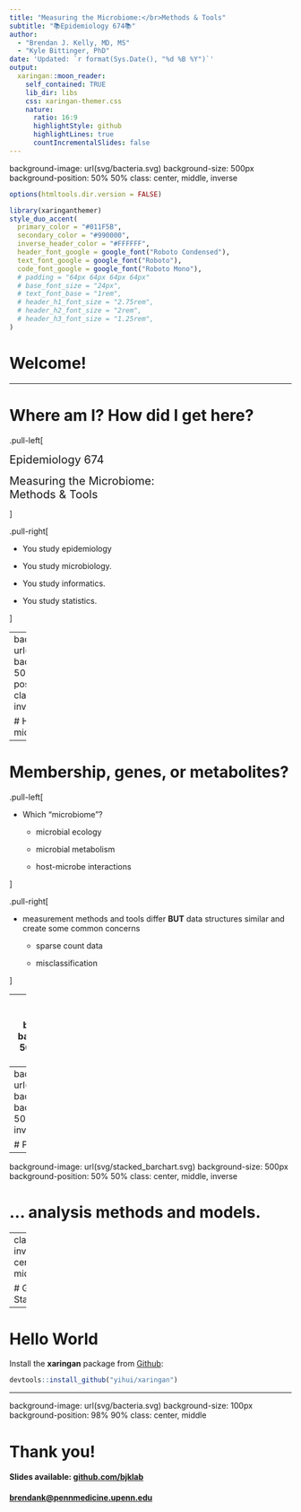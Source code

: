 ```yaml
---
title: "Measuring the Microbiome:</br>Methods & Tools"
subtitle: "📚Epidemiology 674📚"  
author: 
  - "Brendan J. Kelly, MD, MS"
  - "Kyle Bittinger, PhD"
date: 'Updated: `r format(Sys.Date(), "%d %B %Y")`'
output:
  xaringan::moon_reader:
    self_contained: TRUE
    lib_dir: libs
    css: xaringan-themer.css
    nature:
      ratio: 16:9
      highlightStyle: github
      highlightLines: true
      countIncrementalSlides: false
---
```

background-image: url(svg/bacteria.svg)
background-size: 500px
background-position: 50% 50%
class: center, middle, inverse

```r
options(htmltools.dir.version = FALSE)
```

```r
library(xaringanthemer)
style_duo_accent(
  primary_color = "#011F5B",
  secondary_color = "#990000",
  inverse_header_color = "#FFFFFF",
  header_font_google = google_font("Roboto Condensed"),
  text_font_google = google_font("Roboto"),
  code_font_google = google_font("Roboto Mono"),
  # padding = "64px 64px 64px 64px"
  # base_font_size = "24px",
  # text_font_base = "1rem",
  # header_h1_font_size = "2.75rem",
  # header_h2_font_size = "2rem",
  # header_h3_font_size = "1.25rem",
)
```

# Welcome!



---

# Where am I? How did I get here?

.pull-left[

<span style="font-size: 1.25rem; text-indent: 100px">Epidemiology 674</span>
    
<span style="font-size: 1.25rem;">Measuring the Microbiome:<br/>Methods & Tools</span>

]

.pull-right[

- You study epidemiology  

- You study microbiology.

- You study informatics.

- You study statistics.

]


---
background-image: url(svg/micro_petri.svg)
background-size: 500px
background-position: 50% 50%
class: center, middle, inverse

# How to measure "the microbiome"?


---

# Membership, genes, or metabolites?

.pull-left[

- Which "microbiome"?

    - microbial ecology

    - microbial metabolism

    - host-microbe interactions

]

.pull-right[

- measurement methods and tools differ __BUT__ data structures similar and create some common concerns

    - sparse count data
    
    - misclassification
    
]








---
background-image: url(svg/dna.svg)
background-size: 500px
background-position: 50% 50%
class: center, middle, inverse

# How are microbiome data structured?



---
background-image: url(svg/stacked_barchart.svg)
background-size: 500px
background-position: 50% 50%
class: center, middle, inverse

# Pitfalls and dangers... 



---
background-image: url(svg/stacked_barchart.svg)
background-size: 500px
background-position: 50% 50%
class: center, middle, inverse

# ... analysis methods and models.  



---
class: inverse, center, middle

# Get Started

---

# Hello World

Install the **xaringan** package from [Github](https://github.com/yihui/xaringan):

```r
devtools::install_github("yihui/xaringan")
```



---
background-image: url(svg/bacteria.svg)
background-size: 100px
background-position: 98% 90%
class: center, middle

# Thank you!
#### Slides available: [github.com/bjklab](https://www.gihub.com/bjklab/microbiome-measures_01_data-and-danger)
#### [brendank@pennmedicine.upenn.edu](brendank@pennmedicine.upenn.edu)




